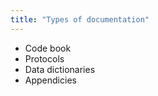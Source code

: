 ```yaml
---
title: "Types of documentation"
---
```


-   Code book
-   Protocols
-   Data dictionaries
-   Appendicies

